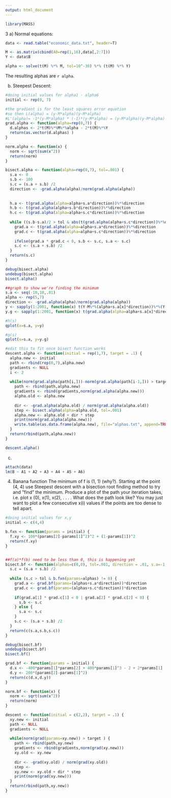 ```yaml
---
output: html_document
---
```


```r
library(MASS)
```


3 a) Normal equations: 
```r
data <- read.table("economic_data.txt", header=T)

M <- as.matrix(cbind(A0=rep(1,16),data[,2:7]))
Y <- data$B

alpha <- solve(t(M) %*% M, tol=10^-30) %*% (t(M) %*% Y)
```
The resulting alphas are `r alpha`.

b) Steepest Descent:
```r
#doing initial values for alpha1 - alpha6
initial <- rep(0, 7)

#the gradient is for the least squares error equation
#so then L(alpha) = (y-M*alpha)(y-M*alpha)
#L'(alpha)= -1*(y-M*alpha) * (-1)*(y-M*alpha) = (y-M*alpha)(y-M*alpha)
grad.alpha <- function(alpha=rep(0,7)) {
  d.alphas <- 2*t(M)%*%M%*%alpha - 2*t(M)%*%Y
  return(as.vector(d.alphas) )
}

norm.alpha <- function(x) {
  norm <- sqrt(sum(x^2))
  return(norm)
}

bisect.alpha <- function(alpha=rep(0,7), tol=.001) {
  s.a <- 0
  s.b <- 100
  s.c = (s.a + s.b) /2
  direction <- -grad.alpha(alpha)/norm(grad.alpha(alpha))
  
  
  h.a <- t(grad.alpha(alpha=alpha+s.a*direction))%*%direction
  h.b <- t(grad.alpha(alpha+s.b*direction))%*%direction
  h.c <- t(grad.alpha(alpha=alpha+s.c*direction))%*%direction
  
  while ((s.b-s.a)/2 > tol & abs(t(grad.alpha(alpha+s.c*direction))%*%direction) > tol) {
    grad.a <- t(grad.alpha(alpha=alpha+s.a*direction))%*%direction
    grad.c <- t(grad.alpha(alpha=alpha+s.c*direction))%*%direction
    
    ifelse(grad.a * grad.c < 0, s.b <- s.c, s.a <- s.c)
    s.c <- (s.a + s.b) /2  
  }
  return(s.c)
}

debug(bisect.alpha)
undebug(bisect.alpha)
bisect.alpha()

##graph to show we're finding the minimum
s.a <- seq(-10,10,.01)
alpha <- rep(5,7)
direction <- -grad.alpha(alpha)/norm(grad.alpha(alpha))
y <- sapply(1:2001, function(x) t(Y-M%*%(alpha+s.a[x]*direction))%*%(Y-M%*%(alpha+s.a[x]*direction)))
y.g <- sapply(1:2001, function(x) t(grad.alpha(alpha=alpha+s.a[x]*direction))%*%direction)

#h(s)
qplot(x=s.a, y=y)

#g(s)
qplot(x=s.a, y=y.g)

#edit this to fit once bisect function works
descent.alpha <- function(initial = rep(1,7), target = .1) {
  alpha.new <- initial
  path <- rbind(rep(0,7),alpha.new)
  gradients <- NULL
  i <- 2
  
  while(norm(grad.alpha(path[i,]))-norm(grad.alpha(path[i-1,])) > target ) {
    path <- rbind(path,alpha.new)
    gradients <- rbind(gradients,norm(grad.alpha(alpha.new)))
    alpha.old <- alpha.new
    
    dir <- -grad.alpha(alpha.old) / norm(grad.alpha(alpha.old))
    step <- bisect.alpha(alpha=alpha.old, tol=.001)
    alpha.new <- alpha.old + dir * step
    print(norm(grad.alpha(alpha.new)))
    write.table(as.data.frame(alpha.new), file="alphas.txt", append=TRUE)
  }
  return(rbind(path,alpha.new))
}

descent.alpha()

```

c)
```r
attach(data)
lm(B ~ A1 + A2 + A3 + A4 + A5 + A6)
```

4. Banana function
The minimum of f is (1, 1) (why?). Starting at the point (4, 4) use Steepest descent with a
bisection root finding method to try and ”find” the minimum. Produce a plot of the path
your iteration takes, i.e. plot x
(0), x(1), x(2), . . . . What does the path look like? You may just
want to plot a few consecutive x(i) values if the points are too dense to tell apart.

```r
#doing initial values for x,y
initial <- c(4,4)

b.fxn <- function(params = initial) {
  f.xy <- 100*(params[2]-params[1]^2)^2 + (1-params[1])^2
  return(f.xy)
}


##f(a)*f(b) need to be less than 0, this is happening yet
bisect.bf <- function(alphas=c(0,0), tol=.001, direction = .01, s.a=-1, s.b=1) {
  s.c = (s.a + s.b) /2
  
  while (s.c > tol & b.fxn(params=alphas) != 0) {
    grad.a <- grad.bf(params=(alphas+s.a*direction))*direction
    grad.c <- grad.bf(params=(alphas+s.c*direction))*direction
    
    if(grad.a[1] * grad.c[1] < 0 | grad.a[2] * grad.c[2] < 0) {
      s.b <- s.c
    } else {
      s.a <- s.c
    }
    s.c <- (s.a + s.b) /2  
  }
  return(c(s.a,s.b,s.c))
}

debug(bisect.bf)
undebug(bisect.bf)
bisect.bf()

grad.bf <- function(params = initial) {
  d.x <- -400*params[1]*params[2] + 400*params[1]^3 - 2 + 2*params[1]
  d.y <- 200*(params[2]-params[1]^2)
  return(c(d.x,d.y))
}

norm.bf <- function(x) {
  norm <- sqrt(sum(x^2))
  return(norm)
}

descent <- function(initial = c(2,2), target = .1) {
  xy.new <- initial
  path <- NULL
  gradients <- NULL
  
  while(norm(grad(params=xy.new)) > target ) {
    path <- rbind(path,xy.new)
    gradients <- rbind(gradients,norm(grad(xy.new)))
    xy.old <- xy.new
    
    dir <- -grad(xy.old) / norm(grad(xy.old))
    step <- 
    xy.new <- xy.old + dir * step
    print(norm(grad(xy.new)))
  }
  return(rbind(path,xy.new))
}

```




